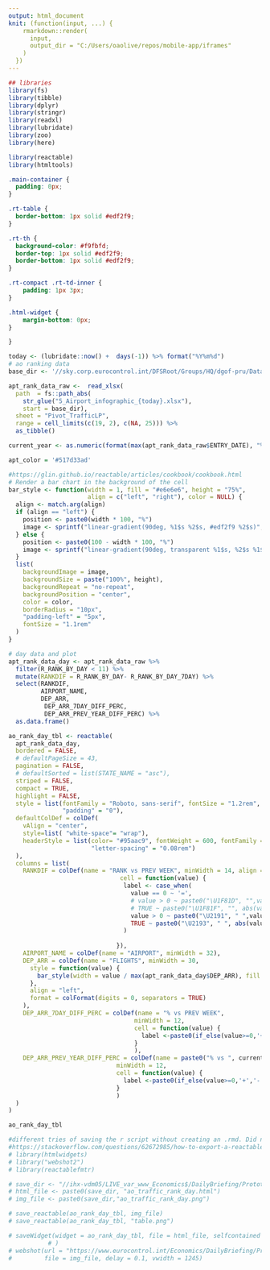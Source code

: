 ```yaml
---
output: html_document
knit: (function(input, ...) {
    rmarkdown::render(
      input,
      output_dir = "C:/Users/oaolive/repos/mobile-app/iframes"
    )
  })
---
```


```r
## libraries
library(fs)
library(tibble)
library(dplyr)
library(stringr)
library(readxl)
library(lubridate)
library(zoo)
library(here)

library(reactable)
library(htmltools)
```

```css

.main-container {
  padding: 0px;
}

.rt-table {
  border-bottom: 1px solid #edf2f9; 
} 

.rt-th {
  background-color: #f9fbfd;
  border-top: 1px solid #edf2f9;
  border-bottom: 1px solid #edf2f9; 
} 

.rt-compact .rt-td-inner {
    padding: 1px 3px;
}

.html-widget {
    margin-bottom: 0px;
}

}
```


```r
today <- (lubridate::now() +  days(-1)) %>% format("%Y%m%d")
# ao ranking data
base_dir <- '//sky.corp.eurocontrol.int/DFSRoot/Groups/HQ/dgof-pru/Data/DataProcessing/Covid19/Archive/'

apt_rank_data_raw <-  read_xlsx(
  path  = fs::path_abs(
    str_glue("5_Airport_infographic_{today}.xlsx"),
    start = base_dir),
  sheet = "Pivot_TrafficLP",
  range = cell_limits(c(19, 2), c(NA, 25))) %>%
  as_tibble()

current_year <- as.numeric(format(max(apt_rank_data_raw$ENTRY_DATE), "%Y"))

apt_color = '#517d33ad'

#https://glin.github.io/reactable/articles/cookbook/cookbook.html
# Render a bar chart in the background of the cell
bar_style <- function(width = 1, fill = "#e6e6e6", height = "75%",
                      align = c("left", "right"), color = NULL) {
  align <- match.arg(align)
  if (align == "left") {
    position <- paste0(width * 100, "%")
    image <- sprintf("linear-gradient(90deg, %1$s %2$s, #edf2f9 %2$s)", fill, position)
  } else {
    position <- paste0(100 - width * 100, "%")
    image <- sprintf("linear-gradient(90deg, transparent %1$s, %2$s %1$s)", position, fill)
  }
  list(
    backgroundImage = image,
    backgroundSize = paste("100%", height),
    backgroundRepeat = "no-repeat",
    backgroundPosition = "center",
    color = color,
    borderRadius = "10px",
    "padding-left" = "5px",
    fontSize = "1.1rem"
  )
}

# day data and plot
apt_rank_data_day <- apt_rank_data_raw %>%
  filter(R_RANK_BY_DAY < 11) %>% 
  mutate(RANKDIF = R_RANK_BY_DAY- R_RANK_BY_DAY_7DAY) %>%
  select(RANKDIF,
         AIRPORT_NAME,
         DEP_ARR,
          DEP_ARR_7DAY_DIFF_PERC,
          DEP_ARR_PREV_YEAR_DIFF_PERC) %>%
  as.data.frame()

ao_rank_day_tbl <- reactable(
  apt_rank_data_day,
  bordered = FALSE,
  # defaultPageSize = 43,
  pagination = FALSE,
  # defaultSorted = list(STATE_NAME = "asc"),
  striped = FALSE,
  compact = TRUE,
  highlight = FALSE,
  style = list(fontFamily = "Roboto, sans-serif", fontSize = "1.2rem",
               "padding" = "0"),
  defaultColDef = colDef(
    vAlign = "center",
    style=list( "white-space"= "wrap"),
    headerStyle = list(color= "#95aac9", fontWeight = 600, fontFamily = "Roboto, sans-serif", fontSize = "0.9rem",
                       "letter-spacing" = "0.08rem")
  ),
  columns = list(
    RANKDIF = colDef(name = "RANK vs PREV WEEK", minWidth = 14, align = "center",
                               cell = function(value) {
                                label <- case_when(
                                  value == 0 ~ '=',
                                  # value > 0 ~ paste0("\U1F81D", "",value),
                                  # TRUE ~ paste0("\U1F81F", "", abs(value))
                                  value > 0 ~ paste0("\U2191", " ",value),
                                  TRUE ~ paste0("\U2193", " ", abs(value))
                                )
                                  
                              }),
    AIRPORT_NAME = colDef(name = "AIRPORT", minWidth = 32),
    DEP_ARR = colDef(name = "FLIGHTS", minWidth = 30,
      style = function(value) {
        bar_style(width = value / max(apt_rank_data_day$DEP_ARR), fill = apt_color, color = "white")
      },
      align = "left",
      format = colFormat(digits = 0, separators = TRUE)
    ),
    DEP_ARR_7DAY_DIFF_PERC = colDef(name = "% vs PREV WEEK",
                                   minWidth = 12,
                                   cell = function(value) {
                                     label <-paste0(if_else(value>=0,'+','-'),format(round(abs(value)*100,0),nsmall=0),'%')
                                   }
                                   ),
    DEP_ARR_PREV_YEAR_DIFF_PERC = colDef(name = paste0("% vs ", current_year-1),
                              minWidth = 12,
                              cell = function(value) {
                                label <-paste0(if_else(value>=0,'+','-'),format(round(abs(value)*100,0),nsmall=0),'%')
                              }
                              )
  )
)

ao_rank_day_tbl

#different tries of saving the r script without creating an .rmd. Did not work
#https://stackoverflow.com/questions/62672985/how-to-export-a-reactable-table-to-an-image-pdf-jpg-png-or-html-page-in-r
# library(htmlwidgets)
# library("webshot2")
# library(reactablefmtr)

# save_dir <- "//ihx-vdm05/LIVE_var_www_Economics$/DailyBriefing/Prototype2/"
# html_file <- paste0(save_dir, "ao_traffic_rank_day.html")
# img_file <- paste0(save_dir,"ao_traffic_rank_day.png")

# save_reactable(ao_rank_day_tbl, img_file)
# save_reactable(ao_rank_day_tbl, "table.png")

# saveWidget(widget = ao_rank_day_tbl, file = html_file, selfcontained = TRUE,
           # )
# webshot(url = "https://www.eurocontrol.int/Economics/DailyBriefing/Prototype2/ao_traffic_rank_day.html", 
#         file = img_file, delay = 0.1, vwidth = 1245)

```
